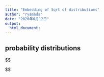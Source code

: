 ```yaml
---
title: "Embedding of Sqrt of distributions"
author: "ryamada"
date: "2020年6月12日"
output:
  html_document:
---
```

## probability distributions

$$

$$
